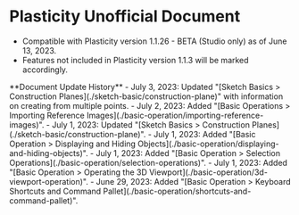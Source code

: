
# Plasticity Unofficial Document

- Compatible with Plasticity version 1.1.26 - BETA (Studio only) as of June 13, 2023.
- Features not included in Plasticity version 1.1.3 will be marked accordingly.

<Callout type="info">
**Document Update History**
- July 3, 2023: Updated "[Sketch Basics > Construction Planes](./sketch-basic/construction-plane)" with information on creating from multiple points.
- July 2, 2023: Added "[Basic Operations > Importing Reference Images](./basic-operation/importing-reference-images)".
- July 1, 2023: Updated "[Sketch Basics > Construction Planes](./sketch-basic/construction-plane)".
- July 1, 2023: Added "[Basic Operation > Displaying and Hiding Objects](./basic-operation/displaying-and-hiding-objects)".
- July 1, 2023: Added "[Basic Operation > Selection Operations](./basic-operation/selection-operations)".
- July 1, 2023: Added "[Basic Operation > Operating the 3D Viewport](./basic-operation/3d-viewport-operation)".
- June 29, 2023: Added "[Basic Operation > Keyboard Shortcuts and Command Pallet](./basic-operation/shortcuts-and-command-pallet)".
</Callout>